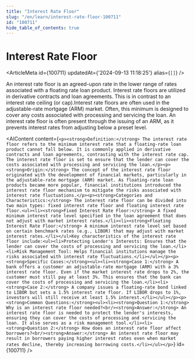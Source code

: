```yaml
---
title: "Interest Rate Floor"
slug: "/en/learn/interest-rate-floor-100711"
id: "100711"
hide_table_of_contents: true
---
```



# Interest Rate Floor

<ArticleMeta id={100711} updatedAt={'2024-09-13 11:18:25'} alias={`[]`} />
<div className='border-solid border-b border-t-0 my-4 border-[var(--ifm-color-gray-300)]' />

An interest rate floor is an agreed-upon rate in the lower range of rates associated with a floating rate loan product. Interest rate floors are utilized in derivative contracts and loan agreements. This is in contrast to an interest rate ceiling (or cap).Interest rate floors are often used in the adjustable-rate mortgage (ARM) market. Often, this minimum is designed to cover any costs associated with processing and servicing the loan. An interest rate floor is often present through the issuing of an ARM, as it prevents interest rates from adjusting below a preset level.

<AIContent content={`<p><strong>Definition:</strong> The interest rate floor refers to the minimum interest rate that a floating-rate loan product cannot fall below. It is commonly applied in derivative contracts and loan agreements, contrasting with the interest rate cap. The interest rate floor is set to ensure that the lender can cover the costs associated with processing and servicing the loan.</p><p><strong>Origin:</strong> The concept of the interest rate floor originated with the development of financial markets, particularly in the adjustable-rate mortgage (ARM) market. As floating-rate loan products became more popular, financial institutions introduced the interest rate floor mechanism to mitigate the risks associated with interest rate fluctuations.</p><p><strong>Categories and Characteristics:</strong> The interest rate floor can be divided into two main types: fixed interest rate floor and floating interest rate floor.<ul><li><strong>Fixed Interest Rate Floor:</strong> A fixed minimum interest rate level specified in the loan agreement that does not adjust with market interest rates.</li><li><strong>Floating Interest Rate Floor:</strong> A minimum interest rate level set based on certain benchmark rates (e.g., LIBOR) that may adjust with market interest rates.</li></ul>Key characteristics of the interest rate floor include:<ul><li>Protecting Lender's Interests: Ensures that the lender can cover the costs of processing and servicing the loan.</li><li>Risk Management Tool: Helps financial institutions manage the risks associated with interest rate fluctuations.</li></ul></p><p><strong>Specific Cases:</strong><ul><li><strong>Case 1:</strong> A bank offers a customer an adjustable-rate mortgage (ARM) with a 3% interest rate floor. Even if the market interest rate drops to 2%, the customer must still pay at least 3%. This ensures that the bank can cover the costs of processing and servicing the loan.</li><li><strong>Case 2:</strong> A company issues a floating-rate bond linked to LIBOR but sets a 1.5% interest rate floor. If LIBOR drops to 1%, investors will still receive at least 1.5% interest.</li></ul></p><p><strong>Common Questions:</strong><ul><li><strong>Question 1:</strong> Why is an interest rate floor needed?<br/><strong>Answer:</strong> An interest rate floor is needed to protect the lender's interests, ensuring they can cover the costs of processing and servicing the loan. It also serves as a risk management tool.</li><li><strong>Question 2:</strong> How does an interest rate floor affect borrowers?<br/><strong>Answer:</strong> An interest rate floor may result in borrowers paying higher interest rates even when market rates decline, thereby increasing borrowing costs.</li></ul></p>`} id={100711} />
